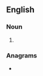 ==English==

===Noun===
{{head|en|noun plural form}}

# {{plural of|shikar|lang=en}}

===Anagrams===
* {{anagrams|en|a=ahikrss|Shakirs|shikras}}